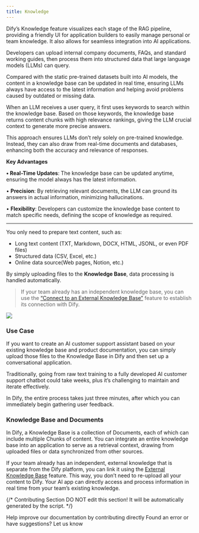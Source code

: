 ```yaml
---
title: Knowledge
---
```


Dify’s Knowledge feature visualizes each stage of the RAG pipeline, providing a friendly UI for application builders to easily manage personal or team knowledge. It also allows for seamless integration into AI applications.

Developers can upload internal company documents, FAQs, and standard working guides, then process them into structured data that large language models (LLMs) can query.

Compared with the static pre-trained datasets built into AI models, the content in a knowledge base can be updated in real time, ensuring LLMs always have access to the latest information and helping avoid problems caused by outdated or missing data.

When an LLM receives a user query, it first uses keywords to search within the knowledge base. Based on those keywords, the knowledge base returns content chunks with high relevance rankings, giving the LLM crucial context to generate more precise answers.

This approach ensures LLMs don’t rely solely on pre-trained knowledge. Instead, they can also draw from real-time documents and databases, enhancing both the accuracy and relevance of responses.

**Key Advantages**

**• Real-Time Updates**: The knowledge base can be updated anytime, ensuring the model always has the latest information.

• **Precision**: By retrieving relevant documents, the LLM can ground its answers in actual information, minimizing hallucinations.

• **Flexibility**: Developers can customize the knowledge base content to match specific needs, defining the scope of knowledge as required.

***

You only need to prepare text content, such as:

* Long text content (TXT, Markdown, DOCX, HTML, JSONL, or even PDF files)
* Structured data (CSV, Excel, etc.)
* Online data source(Web pages, Notion, etc.)

By simply uploading files to the **Knowledge Base**, data processing is handled automatically.

> If your team already has an independent knowledge base, you can use the [“Connect to an External Knowledge Base”](./connect-external-knowledge-base) feature to establish its connection with Dify.

![](https://assets-docs.dify.ai/2024/12/effc826d2584d5f2983cdcd746099bb6.png)

### **Use Case**

If you want to create an AI customer support assistant based on your existing knowledge base and product documentation, you can simply upload those files to the Knowledge Base in Dify and then set up a conversational application.

Traditionally, going from raw text training to a fully developed AI customer support chatbot could take weeks, plus it’s challenging to maintain and iterate effectively.

In Dify, the entire process takes just three minutes, after which you can immediately begin gathering user feedback.

### Knowledge Base and Documents

In Dify, a Knowledge Base is a collection of Documents, each of which can include multiple Chunks of content. You can integrate an entire knowledge base into an application to serve as a retrieval context, drawing from uploaded files or data synchronized from other sources.

If your team already has an independent, external knowledge that is separate from the Dify platform, you can link it using the [External Knowledge Base](./connect-external-knowledge-base) feature. This way, you don’t need to re-upload all your content to Dify. Your AI app can directly access and process information in real time from your team’s existing knowledge.

{/*
Contributing Section
DO NOT edit this section!
It will be automatically generated by the script.
*/}

<CardGroup cols="2">
    <Card
        title="Edit this page"
        icon="pen-to-square"
        href="https://github.com/langgenius/dify-docs/edit/main/en/guides/knowledge-base/readme.mdx"
    >
        Help improve our documentation by contributing directly
    </Card>
    <Card
        title="Report an issue"
        icon="github"
        href="https://github.com/langgenius/dify-docs/issues/new?title=Documentation%20Issue%3A%20&body=%23%23%20Issue%20Description%0A%3C%21--%20Please%20briefly%20describe%20the%20issue%20you%20found%20--%3E%0A%0A%23%23%20Page%20Link%0Ahttps%3A%2F%2Fgithub.com%2Flanggenius%2Fdify-docs%2Fblob%2Fmain%2Fen/guides/knowledge-base%2Freadme.mdx%0A%0A%23%23%20Suggested%20Changes%0A%3C%21--%20If%20you%20have%20specific%20suggestions%20for%20changes%2C%20please%20describe%20them%20here%20--%3E%0A%0A%3C%21--%20Thank%20you%20for%20helping%20improve%20our%20documentation%21%20--%3E"
    >
        Found an error or have suggestions? Let us know
    </Card>
</CardGroup>
